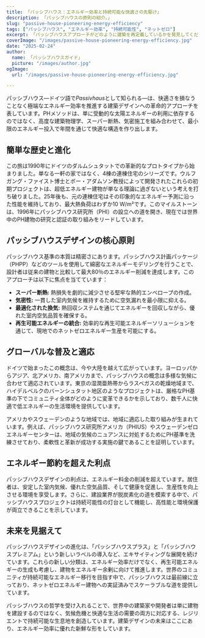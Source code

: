 ```yaml
---
title: 「パッシブハウス：エネルギー効率と持続可能な快適さの先駆け」
description: 「パッシブハウスの原則の紹介。」
slug: "passive-house-pioneering-energy-efficiency"
tags: ["パッシブハウス", "エネルギー効率", "持続可能性", "ネットゼロ"]
excerpt: 「パッシブハウスアプローチがどのように建築を再定義しているかを発見してください。建物の種類や気候に関係なく、優れた室内快適性、劇的に削減されたエネルギー使用、そして二酸化炭素排出の大幅な削減を実現しています。」
coverImage: "/images/passive-house-pioneering-energy-efficiency.jpg"
date: "2025-02-24"
author:
  name: 「パッシブハウスガイド」
  picture: "/images/author.jpg"
ogImage:
  url: "/images/passive-house-pioneering-energy-efficiency.jpg"

---
```

パッシブハウス—ドイツ語で*Passivhaus*として知られる—は、快適さを損なうことなく極端なエネルギー効率を推進する建築デザインへの革命的アプローチを表しています。PHメソッドは、単に受動的な太陽エネルギーの利用に依存するのではなく、高度な建築物理学、スーパー断熱、気密施工を組み合わせて、最小限のエネルギー投入で年間を通じて快適な構造を作り出します。

## 簡単な歴史と進化

この旅は1990年にドイツのダルムシュタットでの革新的なプロトタイプから始まりました。単なる一軒の家ではなく、4棟の連棟住宅のシリーズです。ウルフガング・ファイスト博士とボー・アダムソン教授によって開発されたこれらの初期プロジェクトは、超低エネルギー建物が単なる理論に過ぎないという考えを打ち破りました。25年後も、元の連棟住宅はその印象的なエネルギー予測に沿った性能を維持しており、最大熱負荷はわずか10 W/m²です。このマイルストーンは、1996年にパッシブハウス研究所（PHI）の設立への道を開き、現在では世界中のPH建物の研究と認証の取り組みをリードしています。
## パッシブハウスデザインの核心原則

パッシブハウス基準の本質は精密さにあります。パッシブハウス計画パッケージ（PHPP）などのツールを使用して綿密なエネルギーモデリングを行うことで、設計者は従来の建物と比較して最大80％のエネルギー削減を達成します。このアプローチは以下に焦点を当てています：
- **スーパー断熱:** 熱損失を劇的に減少させる堅牢な熱的エンベロープの作成。
- **気密性:** 一貫した室内気候を維持するために空気漏れを最小限に抑える。
- **最適化された換気:** 熱回収システムを通じてエネルギーを回収しながら、優れた室内空気品質を確保する。
- **再生可能エネルギーの統合:** 効率的な再生可能エネルギーソリューションを通じて、現地でのネットゼロエネルギー生産を可能にする。

## グローバルな普及と適応

ドイツで始まったこの概念は、今や大陸を越えて広がっています。ヨーロッパからアジア、北アメリカ、南アメリカまで、パッシブハウスの概念は多様な気候に合わせて適応されています。東京の湿潤亜熱帯からラスベガスの乾燥地域まで、ハイデルベルクのバーンシュタット地区のようなプロジェクトは、厳格なPH基準の下でコミュニティ全体がどのように変革できるかを示しており、数千人に快適で低エネルギーの生活環境を提供しています。

アメリカやスウェーデンのような地域では、地域に適応した取り組みが生まれています。例えば、パッシブハウス研究所アメリカ（PHIUS）やスウェーデンゼロエネルギーセンターは、地域の気候のニュアンスに対処するためにPH基準を洗練させており、柔軟性と革新が成功する実施の鍵であることを証明しています。
## エネルギー節約を超えた利点

パッシブハウスデザインの利点は、エネルギー料金の削減を超えています。居住者は、安定した室内気候、優れた空気品質、そして健康を促進し、生産性を向上させる環境を享受します。さらに、建設業界が脱炭素化の道を模索する中で、パッシブハウスプロジェクトは持続可能性の灯台として機能し、高性能と環境保護が両立できることを示しています。

## 未来を見据えて

パッシブハウスデザインの進化は、「パッシブハウスプラス」と「パッシブハウスプレミアム」という新しいラベルの導入など、エキサイティングな展開を続けています。これらの新しい分類は、エネルギー効率だけでなく、再生可能エネルギーの生成も考慮し、建物をエネルギー余剰に向けて推進します。世界のコミュニティが持続可能なエネルギー移行を目指す中で、パッシブハウスは最前線に立っており、ネットゼロエネルギー建物への実証済みでスケーラブルな道を提供しています。

パッシブハウスの哲学を受け入れることで、世界中の建築家や開発者は単に建物を建設するのではなく、気候危機と快適な生活の需要の両方に対応する、レジリエントで持続可能な生息地を創造しています。建築デザインの未来はここにあり、エネルギー効率に優れた新鮮な形をしています。
